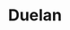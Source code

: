 ---
thumbnail: /images/team/duelan.png
contry: /images/countries/brazil.png
roblox-character: /images/avatars/duelan.png
title: Duelan
description: I'm always trying to improve and learn new things, I love traveling and being in contact with nature, it's my haven of peace!
roles: Founder and CEO of Broken Clock, and a bit of everything.
order: 1

instagram: 'https://www.instagram.com/alysson_kennedy_/'
roblox: 'https://www.roblox.com/users/250083132/'
twitter: 'https://twitter.com/Duelan_BR'
youtube: 'https://www.youtube.com/@Duelan_'
---